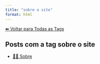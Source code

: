 ```yaml
---
title: "sobre o site"
format: html
---
```


[⬅ Voltar para Todas as Tags](../tags.qmd)

## Posts com a tag **sobre o site**

- [🧑‍🏫 Sobre](/posts/sobre/index.html)

